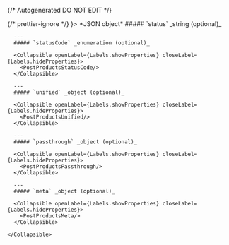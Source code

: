 {/* Autogenerated DO NOT EDIT  */}


<TabbedSection tabLabel='Status Code'>
  {/* prettier-ignore */}
  <Tab title={<StatusCode code={"200"} />}>
    *JSON object*
    <Collapsible openLabel={Labels.showProperties} closeLabel={Labels.hideProperties} defaultOpen={true}>
      ##### `status` _string (optional)_
          
        
      ---
      ##### `statusCode` _enumeration (optional)_

      <Collapsible openLabel={Labels.showProperties} closeLabel={Labels.hideProperties}>
        <PostProductsStatusCode/>
      </Collapsible>
        
      ---
      ##### `unified` _object (optional)_

      <Collapsible openLabel={Labels.showProperties} closeLabel={Labels.hideProperties}>
        <PostProductsUnified/>
      </Collapsible>
        
      ---
      ##### `passthrough` _object (optional)_

      <Collapsible openLabel={Labels.showProperties} closeLabel={Labels.hideProperties}>
        <PostProductsPassthrough/>
      </Collapsible>
        
      ---
      ##### `meta` _object (optional)_

      <Collapsible openLabel={Labels.showProperties} closeLabel={Labels.hideProperties}>
        <PostProductsMeta/>
      </Collapsible>
        
    </Collapsible>
  </Tab>
</TabbedSection>
